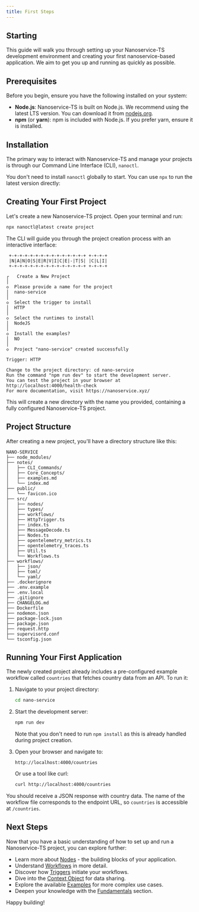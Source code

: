 ```yaml
---
title: First Steps
---
```


## Starting

This guide will walk you through setting up your Nanoservice-TS development environment and creating your first nanoservice-based application. We aim to get you up and running as quickly as possible.

## Prerequisites

Before you begin, ensure you have the following installed on your system:

*   **Node.js**: Nanoservice-TS is built on Node.js. We recommend using the latest LTS version. You can download it from [nodejs.org](https://nodejs.org/).
*   **npm** (or **yarn**): npm is included with Node.js. If you prefer yarn, ensure it is installed.

## Installation

The primary way to interact with Nanoservice-TS and manage your projects is through our Command Line Interface (CLI), `nanoctl`.

You don't need to install `nanoctl` globally to start. You can use `npx` to run the latest version directly:

## Creating Your First Project

Let's create a new Nanoservice-TS project. Open your terminal and run:

```bash
npx nanoctl@latest create project
```

The CLI will guide you through the project creation process with an interactive interface:

```
 +-+-+-+-+-+-+-+-+-+-+-+-+-+-+ +-+-+-+
 |N|A|N|O|S|E|R|V|I|C|E|-|T|S| |C|L|I|
 +-+-+-+-+-+-+-+-+-+-+-+-+-+-+ +-+-+-+

┌   Create a New Project 
│
◇  Please provide a name for the project
│  nano-service
│
◇  Select the trigger to install
│  HTTP
│
◇  Select the runtimes to install
│  NodeJS
│
◇  Install the examples?
│  NO
│
◇  Project "nano-service" created successfully

Trigger: HTTP

Change to the project directory: cd nano-service
Run the command "npm run dev" to start the development server.
You can test the project in your browser at http://localhost:4000/health-check
For more documentation, visit https://nanoservice.xyz/
```

This will create a new directory with the name you provided, containing a fully configured Nanoservice-TS project.

## Project Structure

After creating a new project, you'll have a directory structure like this:

```
NANO-SERVICE
├── node_modules/
├── notes/
│   ├── CLI_Commands/
│   ├── Core_Concepts/
│   ├── examples.md
│   └── index.md
├── public/
│   └── favicon.ico
├── src/
│   ├── nodes/
│   ├── types/
│   ├── workflows/
│   ├── HttpTrigger.ts
│   ├── index.ts
│   ├── MessageDecode.ts
│   ├── Nodes.ts
│   ├── opentelemetry_metrics.ts
│   ├── opentelemetry_traces.ts
│   ├── Util.ts
│   └── Workflows.ts
├── workflows/
│   ├── json/
│   ├── toml/
│   └── yaml/
├── .dockerignore
├── .env.example
├── .env.local
├── .gitignore
├── CHANGELOG.md
├── Dockerfile
├── nodemon.json
├── package-lock.json
├── package.json
├── request.http
├── supervisord.conf
└── tsconfig.json
```

## Running Your First Application

The newly created project already includes a pre-configured example workflow called `countries` that fetches country data from an API. To run it:

1. Navigate to your project directory:
   ```bash
   cd nano-service
   ```

2. Start the development server:
   ```bash
   npm run dev
   ```
   Note that you don't need to run `npm install` as this is already handled during project creation.

3. Open your browser and navigate to:
   ```
   http://localhost:4000/countries
   ```

   Or use a tool like curl:
   ```bash
   curl http://localhost:4000/countries
   ```

You should receive a JSON response with country data. The name of the workflow file corresponds to the endpoint URL, so `countries` is accessible at `/countries`.

## Next Steps

Now that you have a basic understanding of how to set up and run a Nanoservice-TS project, you can explore further:

*   Learn more about [Nodes](./nodes) - the building blocks of your application.
*   Understand [Workflows](./workflows) in more detail.
*   Discover how [Triggers](./triggers) initiate your workflows.
*   Dive into the [Context Object](./context) for data sharing.
*   Explore the available [Examples](../examples/index) for more complex use cases.
*   Deepen your knowledge with the [Fundamentals](../fundamentals/overview) section.

Happy building!

